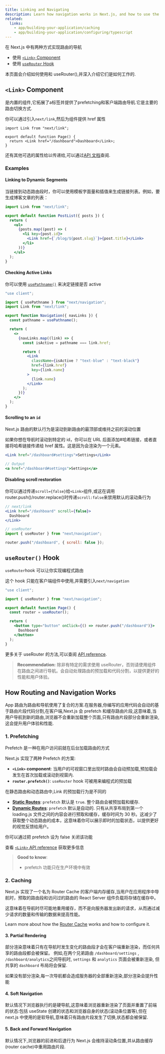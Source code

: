 ```yaml
---
title: Linking and Navigating
description: Learn how navigation works in Next.js, and how to use the Link Component and `useRouter` hook.
related:
  links:
    - app/building-your-application/caching
    - app/building-your-application/configuring/typescript
---
```


在 Next.js 中有两种方式实现路由的导航

- 使用 [`<Link>` Component](#link-component)
- 使用 [`useRouter` Hook](#userouter-hook)

本页面会介绍如何使用<Link>和 useRouter(),并深入介绍它们是如何工作的.

## `<Link>` Component

<Link>是内置的组件,它拓展了a标签并提供了prefetching和客户端路由导航.它是主要的路由切换方式.

你可以通过引入`next/link`,然后为组件提供 href 属性

```tsx filename="app/page.tsx" switcher
import Link from "next/link";

export default function Page() {
  return <Link href="/dashboard">Dashboard</Link>;
}
```

还有其他可选的属性给以传递给<Link>,可以通过[API 文档](/docs/app/api-reference/components/link)查阅.

### Examples

#### Linking to Dynamic Segments

当链接到动态路由段时，你可以使用模板字面量和插值来生成链接列表。例如，要生成博客文章的列表：

```jsx filename="app/blog/PostList.js"
import Link from "next/link";

export default function PostList({ posts }) {
  return (
    <ul>
      {posts.map((post) => (
        <li key={post.id}>
          <Link href={`/blog/${post.slug}`}>{post.title}</Link>
        </li>
      ))}
    </ul>
  );
}
```

#### Checking Active Links

你可以使用 [`usePathname()`](/docs/app/api-reference/functions/use-pathname) 来决定链接是否 active

```jsx filename="app/ui/Navigation.js"
"use client";

import { usePathname } from "next/navigation";
import Link from "next/link";

export function Navigation({ navLinks }) {
  const pathname = usePathname();

  return (
    <>
      {navLinks.map((link) => {
        const isActive = pathname === link.href;

        return (
          <Link
            className={isActive ? "text-blue" : "text-black"}
            href={link.href}
            key={link.name}
          >
            {link.name}
          </Link>
        );
      })}
    </>
  );
}
```

#### Scrolling to an `id`

Next.js 路由的默认行为是滚动到新路由的最顶部或维持之前的滚动位置

如果你想在导航时滚动到特定的 id，你可以在 URL 后面添加#哈希链接，或者直接将哈希链接传递给 href 属性。这是因为<Link>会渲染为一个<a>元素。

```jsx
<Link href="/dashboard#settings">Settings</Link>

// Output
<a href="/dashboard#settings">Settings</a>
```

#### Disabling scroll restoration

你可以通过传递`scroll={false}`给`<Link>`组件,或这在调用 router.push()/router.replace()时传递`scroll:false`来禁用默认的滚动条行为

```jsx
// next/link
<Link href="/dashboard" scroll={false}>
  Dashboard
</Link>
```

```jsx
// useRouter
import { useRouter } from "next/navigation";

router.push("/dashboard", { scroll: false });
```

## `useRouter()` Hook

`useRouter`hook 可以让你实现编程式路由

这个 hook 只能在客户端组件中使用,并需要引入`next/navigation`

```jsx filename="app/page.js"
"use client";

import { useRouter } from "next/navigation";

export default function Page() {
  const router = useRouter();

  return (
    <button type="button" onClick={() => router.push("/dashboard")}>
      Dashboard
    </button>
  );
}
```

更多关于 useRouter 的方法,可以查阅 [API reference](/docs/app/api-reference/functions/use-router).

> **Recommendation:** 除非有特定的需求使用 useRouter，否则请使用<Link>组件在路由之间进行导航。<Link>会自动处理路由的预加载和代码分割，以提供更好的性能和用户体验。

## How Routing and Navigation Works

App 路由为路由和导航使用了复合的方案.在服务器,你编写的应用代码会自动的基于路由片段代码分割,在客户端,Next.js 会 prefetch 和缓存路由片段,这意味着,当用户导航到新的路由,浏览器不会重新加载整个页面,只有路由片段部分会重新渲染,这会提升用户体验和性能.

### 1. Prefetching

Prefetch 是一种在用户访问前就在后台加载路由的方式

Next.js 实现了两种 Prefetch 的方案:

- **`<Link>` component**: 当用户的可视窗口里出现时路由会自动预加载,预加载会发生在首次加载或滚动到视窗内.
- **`router.prefetch()`**: `useRouter` hook 可被用来编程式的预加载

在静态路由和动态路由中,Link 的预加载行为是不同的

- [**Static Routes**](/docs/app/building-your-application/rendering/static-and-dynamic#static-rendering-default): `prefetch` 默认是 `true`. 整个路由会被预加载和缓存.
- [**Dynamic Routes**](/docs/app/building-your-application/rendering/static-and-dynamic#dynamic-rendering): `prefetch` 默认是自动的.
  只有从共享布局到第一个 loading.js 文件之间的内容会进行预取和缓存，缓存时间为 30 秒。这减少了获取整个动态路由的成本，这意味着你可以展示即时的加载状态，以提供更好的视觉反馈给用户。

你可以通过把 prefetch 设为 false 关闭该功能

查看 [`<Link>` API reference](/docs/app/api-reference/components/link) 获取更多信息

> **Good to know**:
>
> - prefetch 功能只在生产环境中有效

### 2. Caching

Next.js 实现了一个名为 Router Cache 的客户端内存缓存,当用户在应用程序中导航时，预取的路由段和访问过的路由的 React Server 组件负载将存储在缓存中。

这意味着在导航时尽可能地重用缓存，而不是向服务器发出新的请求，从而通过减少请求的数量和传输的数据来提高性能。

Learn more about how the [Router Cache](/docs/app/building-your-application/data-fetching/fetching-caching-and-revalidating#caching-data) works and how to configure it.

#### 3. Partial Rendering

部分渲染意味着只有在导航时发生变化的路由段才会在客户端重新渲染，而任何共享的路由段都会被保留。
例如,在两个兄弟路由 `/dashboard/settings` , `/dashboard/analytics`之间导航时, `settings` 和 `analytics` 页面会被重新渲染, 但共享的 `dashboard` 布局将会保留.

如果没有部分渲染,每一次导航都会造成服务器的全部重新渲染,部分渲染会提升性能

#### 4. Soft Navigation

默认情况下浏览器执行的是硬导航,这意味着浏览器重新渲染了页面并重置了前端的状态:包括 useState 创建的状态和浏览器自身的状态(滚动条位置等),但在 next.js 中使用的是软导航,意味着只有路由片段发生了切换,状态都会被保留.

#### 5. Back and Forward Navigation

默认情况下,浏览器的前进和后退行为 Next.js 会维持滚动条位置,并从路由缓存(router cache)中重用路由片段.
